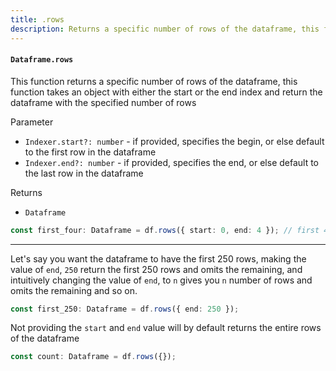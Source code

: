 ```yaml
---
title: .rows
description: Returns a specific number of rows of the dataframe, this function takes an object with either the start or the end index and return the dataframe with the specified number of rows
---
```



#### `Dataframe.rows`

This function returns a specific number of rows of the dataframe, this function takes an object with either the start or the end index and return the dataframe with the specified number of rows

Parameter

- `Indexer.start?: number` - if provided, specifies the begin, or else default to the first row in the dataframe
- `Indexer.end?: number` - if provided, specifies the end, or else default to the last row in the dataframe

Returns

- `Dataframe`

```typescript
const first_four: Dataframe = df.rows({ start: 0, end: 4 }); // first 4 rows
```

---

Let's say you want the dataframe to have the first 250 rows, making the value of `end`, `250` return the first 250 rows and omits the remaining, and intuitively changing the value of `end`, to `n` gives you `n` number of rows and omits the remaining and so on.

```typescript
const first_250: Dataframe = df.rows({ end: 250 });
```

<Callout type="info">Not providing the `start` and `end` value will by default returns the entire rows of the dataframe</Callout>

```typescript
const count: Dataframe = df.rows({});
```
